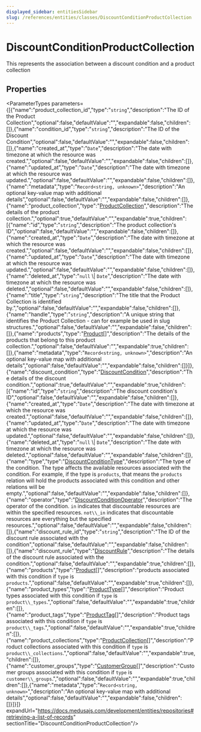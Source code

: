 ```yaml
---
displayed_sidebar: entitiesSidebar
slug: /references/entities/classes/DiscountConditionProductCollection
---
```



# DiscountConditionProductCollection

This represents the association between a discount condition and a product collection

## Properties

<ParameterTypes parameters={[{"name":"product_collection_id","type":"`string`","description":"The ID of the Product Collection","optional":false,"defaultValue":"","expandable":false,"children":[]},{"name":"condition_id","type":"`string`","description":"The ID of the Discount Condition","optional":false,"defaultValue":"","expandable":false,"children":[]},{"name":"created_at","type":"`Date`","description":"The date with timezone at which the resource was created.","optional":false,"defaultValue":"","expandable":false,"children":[]},{"name":"updated_at","type":"`Date`","description":"The date with timezone at which the resource was updated.","optional":false,"defaultValue":"","expandable":false,"children":[]},{"name":"metadata","type":"`Record<string, unknown>`","description":"An optional key-value map with additional details","optional":false,"defaultValue":"","expandable":false,"children":[]},{"name":"product_collection","type":"[ProductCollection](entities.ProductCollection.mdx)","description":"The details of the product collection.","optional":true,"defaultValue":"","expandable":true,"children":[{"name":"id","type":"`string`","description":"The product collection's ID","optional":false,"defaultValue":"","expandable":false,"children":[]},{"name":"created_at","type":"`Date`","description":"The date with timezone at which the resource was created.","optional":false,"defaultValue":"","expandable":false,"children":[]},{"name":"updated_at","type":"`Date`","description":"The date with timezone at which the resource was updated.","optional":false,"defaultValue":"","expandable":false,"children":[]},{"name":"deleted_at","type":"`null` \\| `Date`","description":"The date with timezone at which the resource was deleted.","optional":false,"defaultValue":"","expandable":false,"children":[]},{"name":"title","type":"`string`","description":"The title that the Product Collection is identified by.","optional":false,"defaultValue":"","expandable":false,"children":[]},{"name":"handle","type":"`string`","description":"A unique string that identifies the Product Collection - can for example be used in slug structures.","optional":false,"defaultValue":"","expandable":false,"children":[]},{"name":"products","type":"[Product](entities.Product.mdx)[]","description":"The details of the products that belong to this product collection.","optional":false,"defaultValue":"","expandable":true,"children":[]},{"name":"metadata","type":"`Record<string, unknown>`","description":"An optional key-value map with additional details","optional":false,"defaultValue":"","expandable":false,"children":[]}]},{"name":"discount_condition","type":"[DiscountCondition](entities.DiscountCondition.mdx)","description":"The details of the discount condition.","optional":true,"defaultValue":"","expandable":true,"children":[{"name":"id","type":"`string`","description":"The discount condition's ID","optional":false,"defaultValue":"","expandable":false,"children":[]},{"name":"created_at","type":"`Date`","description":"The date with timezone at which the resource was created.","optional":false,"defaultValue":"","expandable":false,"children":[]},{"name":"updated_at","type":"`Date`","description":"The date with timezone at which the resource was updated.","optional":false,"defaultValue":"","expandable":false,"children":[]},{"name":"deleted_at","type":"`null` \\| `Date`","description":"The date with timezone at which the resource was deleted.","optional":false,"defaultValue":"","expandable":false,"children":[]},{"name":"type","type":"[DiscountConditionType](../enums/entities.DiscountConditionType.mdx)","description":"The type of the condition. The type affects the available resources associated with the condition. For example, if the type is `products`, that means the `products` relation will hold the products associated with this condition and other relations will be empty.","optional":false,"defaultValue":"","expandable":false,"children":[]},{"name":"operator","type":"[DiscountConditionOperator](../enums/entities.DiscountConditionOperator.mdx)","description":"The operator of the condition. `in` indicates that discountable resources are within the specified resources. `not\\_in` indicates that discountable resources are everything but the specified resources.","optional":false,"defaultValue":"","expandable":false,"children":[]},{"name":"discount_rule_id","type":"`string`","description":"The ID of the discount rule associated with the condition","optional":false,"defaultValue":"","expandable":false,"children":[]},{"name":"discount_rule","type":"[DiscountRule](entities.DiscountRule.mdx)","description":"The details of the discount rule associated with the condition.","optional":false,"defaultValue":"","expandable":true,"children":[]},{"name":"products","type":"[Product](entities.Product.mdx)[]","description":"products associated with this condition if `type` is `products`.","optional":false,"defaultValue":"","expandable":true,"children":[]},{"name":"product_types","type":"[ProductType](entities.ProductType.mdx)[]","description":"Product types associated with this condition if `type` is `product\\_types`.","optional":false,"defaultValue":"","expandable":true,"children":[]},{"name":"product_tags","type":"[ProductTag](entities.ProductTag.mdx)[]","description":"Product tags associated with this condition if `type` is `product\\_tags`.","optional":false,"defaultValue":"","expandable":true,"children":[]},{"name":"product_collections","type":"[ProductCollection](entities.ProductCollection.mdx)[]","description":"Product collections associated with this condition if `type` is `product\\_collections`.","optional":false,"defaultValue":"","expandable":true,"children":[]},{"name":"customer_groups","type":"[CustomerGroup](entities.CustomerGroup.mdx)[]","description":"Customer groups associated with this condition if `type` is `customer\\_groups`.","optional":false,"defaultValue":"","expandable":true,"children":[]},{"name":"metadata","type":"`Record<string, unknown>`","description":"An optional key-value map with additional details","optional":false,"defaultValue":"","expandable":false,"children":[]}]}]} expandUrl="https://docs.medusajs.com/development/entities/repositories#retrieving-a-list-of-records" sectionTitle="DiscountConditionProductCollection"/>
